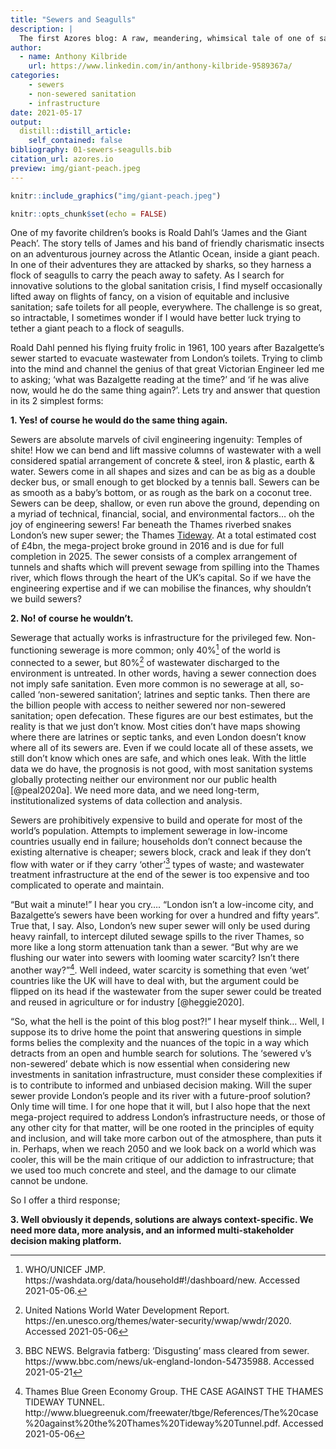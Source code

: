 ```yaml
---
title: "Sewers and Seagulls"
description: |
  The first Azores blog: A raw, meandering, whimsical tale of one of sanitation's greatest conundrums: Should we build more sewers? Enjoy `r emo::ji("smile")`
author:
  - name: Anthony Kilbride
    url: https://www.linkedin.com/in/anthony-kilbride-9589367a/
categories:
    - sewers
    - non-sewered sanitation
    - infrastructure
date: 2021-05-17
output:
  distill::distill_article:
    self_contained: false
bibliography: 01-sewers-seagulls.bib
citation_url: azores.io
preview: img/giant-peach.jpeg
---
```


```r

knitr::include_graphics("img/giant-peach.jpeg")

```


```r
knitr::opts_chunk$set(echo = FALSE)
```

One of my favorite children's books is Roald Dahl's 'James and the Giant Peach'. The story tells of James and his band of friendly charismatic insects on an adventurous journey across the Atlantic Ocean, inside a giant peach. In one of their adventures they are attacked by sharks, so they harness a flock of seagulls to carry the peach away to safety. As I search for innovative solutions to the global sanitation crisis, I find myself occasionally lifted away on flights of fancy, on a vision of equitable and inclusive sanitation; safe toilets for all people, everywhere. The challenge is so great, so intractable, I sometimes wonder if I would have better luck trying to tether a giant peach to a flock of seagulls. 

Roald Dahl penned his flying fruity frolic in 1961, 100 years after Bazalgette's sewer started to evacuate wastewater from London's toilets. Trying to climb into the mind and channel the genius of that great Victorian Engineer led me to asking; 'what was Bazalgette reading at the time?' and 'if he was alive now, would he do the same thing again?'. Lets try and answer that question in its 2 simplest forms: 

**1. Yes! of course he would do the same thing again.**

Sewers are absolute marvels of civil engineering ingenuity: Temples of shite! How we can bend and lift massive columns of wastewater with a well considered spatial arrangement of concrete & steel, iron & plastic, earth & water. Sewers come in all shapes and sizes and can be as big as a double decker bus, or small enough to get blocked by a tennis ball. Sewers can be as smooth as a baby's bottom, or as rough as the bark on a coconut tree. Sewers can be deep, shallow, or even run above the ground, depending on a myriad of technical, financial, social, and environmental factors... oh the joy of engineering sewers! Far beneath the Thames riverbed snakes London's new super sewer; the Thames [Tideway](https://www.tideway.london/). At a total estimated cost of £4bn, the mega-project broke ground in 2016 and is due for full completion in 2025. The sewer consists of a complex arrangement of tunnels and shafts which will prevent sewage from spilling into the Thames river, which flows through the heart of the UK's capital. So if we have the engineering expertise and if we can mobilise the finances, why shouldn't we build sewers? 

**2. No! of course he wouldn't. **

Sewerage that actually works is infrastructure for the privileged few. Non-functioning sewerage is more common; only 40%^[WHO/UNICEF JMP. https://washdata.org/data/household#!/dashboard/new. Accessed 2021-05-06.] of the world is connected to a sewer, but 80%^[United Nations World Water Development Report. https://en.unesco.org/themes/water-security/wwap/wwdr/2020. Accessed 2021-05-06] of wastewater discharged to the environment is untreated. In other words, having a sewer connection does not imply safe sanitation. Even more common is no sewerage at all, so-called 'non-sewered sanitation'; latrines and septic tanks. Then there are the billion people with access to neither sewered nor non-sewered sanitation; open defecation. These figures are our best estimates, but the reality is that we just don't know. Most cities don't have maps showing where there are latrines or septic tanks, and even London doesn't know where all of its sewers are. Even if we could locate all of these assets, we still don't know which ones are safe, and which ones leak. With the little data we do have, the prognosis is not good, with most sanitation systems globally protecting neither our environment nor our public health [@peal2020a]. We need more data, and we need long-term, institutionalized systems of data collection and analysis. 

Sewers are prohibitively expensive to build and operate for most of the world's population. Attempts to implement sewerage in low-income countries usually end in failure; households don't connect because the existing alternative is cheaper; sewers block, crack and leak if they don't flow with water or if they carry 'other'^[BBC NEWS. Belgravia fatberg: 'Disgusting' mass cleared from sewer. https://www.bbc.com/news/uk-england-london-54735988. Accessed 2021-05-21] types of waste; and wastewater treatment infrastructure at the end of the sewer is too expensive and too complicated to operate and maintain. 

"But wait a minute!" I hear you cry.... "London isn't a low-income city, and Bazalgette's sewers have been working for over a hundred and fifty years". True that, I say. Also, London's new super sewer will only be used during heavy rainfall, to intercept diluted sewage spills to the river Thames, so more like a long storm attenuation tank than a sewer. "But why are we flushing our water into sewers with looming water scarcity? Isn't there another way?"^[Thames Blue Green Economy Group. THE CASE AGAINST THE THAMES TIDEWAY TUNNEL. http://www.bluegreenuk.com/freewater/tbge/References/The%20case%20against%20the%20Thames%20Tideway%20Tunnel.pdf. Accessed 2021-05-06]. Well indeed, water scarcity is something that even 'wet' countries like the UK will have to deal with, but the argument could be flipped on its head if the wastewater from the super sewer could be treated and reused in agriculture or for industry [@heggie2020]. 

"So, what the hell is the point of this blog post?!" I hear myself think... Well, I suppose its to drive home the point that answering questions in simple forms belies the complexity and the nuances of the topic in a way which detracts from an open and humble search for solutions. The 'sewered v's non-sewered' debate which is now essential when considering new investments in sanitation infrastructure, must consider these complexities if is to contribute to informed and unbiased decision making. Will the super sewer provide London's people and its river with a future-proof solution? Only time will time. I for one hope that it will, but I also hope that the next mega-project required to address London's infrastructure needs, or those of any other city for that matter, will be one rooted in the principles of equity and inclusion, and will take more carbon out of the atmosphere, than puts it in. Perhaps, when we reach 2050 and we look back on a world which was cooler, this will be the main critique of our addiction to infrastructure; that we used too much concrete and steel, and the damage to our climate cannot be undone.

So I offer a third response; 

**3. Well obviously it depends, solutions are always context-specific. We need more data, more analysis, and an informed multi-stakeholder decision making platform. **
